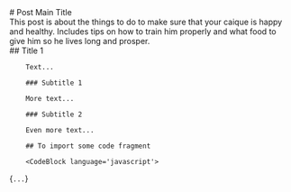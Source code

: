 <div>
    <section id='post-intro'>
        # Post Main Title
        <PublishDate year={2024} month={9} day={20}/>
        <Tags list={['parrot', 'training', 'animal']}/>
        <Summary>
            This post is about the things to do to make sure that your caique is happy and healthy.
            Includes tips on how to train him properly and what food to give him so he lives long and prosper.
        </Summary>
        <ContentTable/>
    </section>
    <section id='post-content'>
        ## Title 1

        Text...

        ### Subtitle 1

        More text...

        ### Subtitle 2

        Even more text...

        ## To import some code fragment

        <CodeBlock language='javascript'>
{`
...
`}
        </CodeBlock>
    </section>
</div>